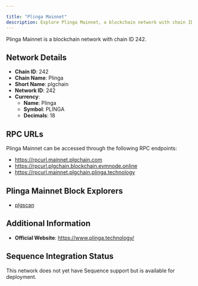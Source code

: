 ```yaml
---

title: "Plinga Mainnet"
description: Explore Plinga Mainnet, a blockchain network with chain ID 242. Learn about its native currency, Plinga, and how to interact with the network.
---
```




Plinga Mainnet is a blockchain network with chain ID 242.

## Network Details

- **Chain ID**: 242
- **Chain Name**: Plinga
- **Short Name**: plgchain
- **Network ID**: 242
- **Currency**: 
  - **Name**: Plinga
  - **Symbol**: PLINGA
  - **Decimals**: 18

## RPC URLs

Plinga Mainnet can be accessed through the following RPC endpoints:

- https://rpcurl.mainnet.plgchain.com
- https://rpcurl.plgchain.blockchain.evmnode.online
- https://rpcurl.mainnet.plgchain.plinga.technology

## Plinga Mainnet Block Explorers

- [plgscan](https://www.plgscan.com)

## Additional Information

- **Official Website**: https://www.plinga.technology/

## Sequence Integration Status

This network does not yet have Sequence support but is available for deployment.
